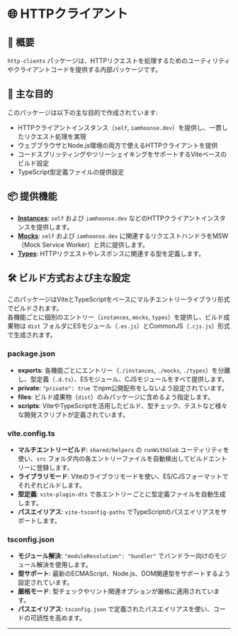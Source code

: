 # 🌐 HTTPクライアント

## 📖 概要

`http-clients` パッケージは、HTTPリクエストを処理するためのユーティリティやクライアントコードを提供する内部パッケージです。

## 🎯 主な目的

このパッケージは以下の主な目的で作成されています:

- HTTPクライアントインスタンス（`self`, `iamhoonse.dev`）を提供し、一貫したリクエスト処理を実現
- ウェブブラウザとNode.js環境の両方で使えるHTTPクライアントを提供
- コードスプリッティングやツリーシェイキングをサポートするViteベースのビルド設定
- TypeScript型定義ファイルの提供設定

## 📦 提供機能

- **[Instances](src/instances)**: `self` および `iamhoonse.dev` などのHTTPクライアントインスタンスを提供します。
- **[Mocks](src/mocks)**: `self` および `iamhoonse.dev` に関連するリクエストハンドラをMSW（Mock Service Worker）と共に提供します。
- **[Types](src/types)**: HTTPリクエストやレスポンスに関連する型を定義します。

## 🛠️ ビルド方式および主な設定

このパッケージはViteとTypeScriptをベースにマルチエントリーライブラリ形式でビルドされます。  
各機能ごとに個別のエントリー（`instances`, `mocks`, `types`）を提供し、ビルド成果物は `dist` フォルダにESモジュール（`.es.js`）とCommonJS（`.cjs.js`）形式で生成されます。

### package.json

- **exports**: 各機能ごとにエントリー（`./instances`, `./mocks`, `./types`）を分離し、型定義（`.d.ts`）、ESモジュール、CJSモジュールをすべて提供します。
- **private**: `"private": true` でnpm公開配布をしないよう設定されています。
- **files**: ビルド成果物（`dist`）のみパッケージに含めるよう指定します。
- **scripts**: ViteやTypeScriptを活用したビルド、型チェック、テストなど様々な開発スクリプトが定義されています。

### vite.config.ts

- **マルチエントリービルド**: `shared/helpers` の `runWithGlob` ユーティリティを使い、`src` フォルダ内の各エントリーファイルを自動検出してビルドエントリーに登録します。
- **ライブラリモード**: Viteのライブラリモードを使い、ES/CJSフォーマットでそれぞれビルドします。
- **型定義**: `vite-plugin-dts` で各エントリーごとに型定義ファイルを自動生成します。
- **パスエイリアス**: `vite-tsconfig-paths` でTypeScriptのパスエイリアスをサポートします。

### tsconfig.json

- **モジュール解決**: `"moduleResolution": "bundler"` でバンドラー向けのモジュール解決を使用します。
- **型サポート**: 最新のECMAScript、Node.js、DOM関連型をサポートするよう設定されています。
- **厳格モード**: 型チェックやリント関連オプションが厳格に適用されています。
- **パスエイリアス**: `tsconfig.json` で定義されたパスエイリアスを使い、コードの可読性を高めます。

---
